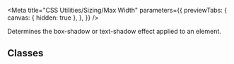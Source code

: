 
<Meta
  title="CSS Utilities/Sizing/Max Width"
  parameters={{
    previewTabs: {
      canvas: { hidden: true },
    },
  }}
/>

<Banner label="Max Width" section="CSS Utilities" color="yellow" puzzle />

<Lead>Determines the box-shadow or text-shadow effect applied to an element.</Lead>

## Classes

<CssSizingMaxWidth />

<Footer>
  <LinkCards>
    <LinkCard
      pageTitle="Tokens/Overview"
      description="Design tokens serve as the definitive source for naming and storing design choices."
    />
  </LinkCards>
</Footer>
